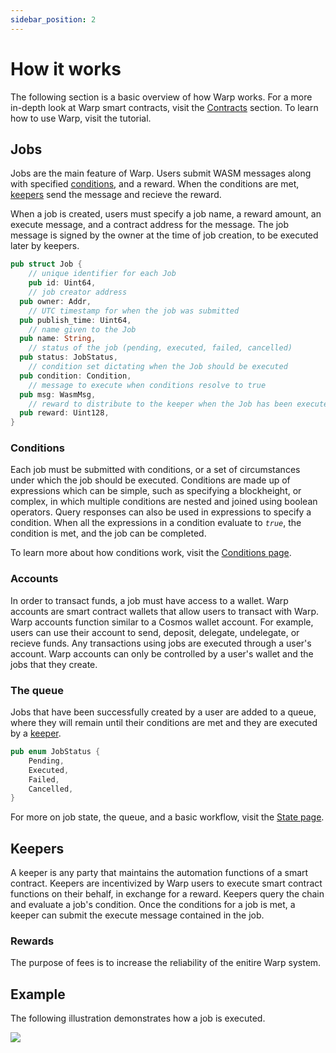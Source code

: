 ```yaml
---
sidebar_position: 2
---
```


# How it works

The following section is a basic overview of how Warp works. For a more in-depth look at Warp smart contracts, visit the [Contracts](./contracts/README.mdx) section. To learn how to use Warp, visit the tutorial. 

## Jobs

Jobs are the main feature of Warp. Users submit WASM messages along with specified [conditions](#conditions), and a reward. When the conditions are met, [keepers](#keepers) send the message and recieve the reward. 

When a job is created, users must specify a job name, a reward amount, an execute message, and a contract address for the message. The job message is signed by the owner at the time of job creation, to be executed later by keepers. 

```rust
pub struct Job {
	// unique identifier for each Job
	pub id: Uint64,
	// job creator address
  pub owner: Addr,
	// UTC timestamp for when the job was submitted
  pub publish_time: Uint64,
	// name given to the Job
  pub name: String,
	// status of the job (pending, executed, failed, cancelled)
  pub status: JobStatus,
	// condition set dictating when the Job should be executed
  pub condition: Condition,
	// message to execute when conditions resolve to true
  pub msg: WasmMsg,
	// reward to distribute to the keeper when the Job has been executed
  pub reward: Uint128,
}
```

### Conditions

Each job must be submitted with conditions, or a set of circumstances under which the job should be executed. Conditions are made up of expressions which can be simple, such as specifying a blockheight, or complex, in which multiple conditions are nested and joined using boolean operators. Query responses can also be used in expressions to specify a condition. When all the expressions  in a condition evaluate to _`true`_, the condition is met, and the job can be completed. 

To learn more about how conditions work, visit the [Conditions page](./condition.mdx).

### Accounts

In order to transact funds, a job must have access to a wallet. Warp accounts are smart contract wallets that allow users to transact with Warp. Warp accounts function similar to a Cosmos wallet account. For example, users can use their account to send, deposit, delegate, undelegate, or recieve funds. Any transactions using jobs are executed through a user's account. Warp accounts can only be controlled by a user's wallet and the jobs that they create. 

### The queue

Jobs that have been successfully created by a user are added to a queue, where they will remain until their conditions are met and they are executed by a [keeper](#keepers). 

```rust
pub enum JobStatus {
    Pending,
    Executed,
    Failed,
    Cancelled,
}
```

For more on job state, the queue, and a basic workflow, visit the [State page](./contracts/state.mdx).

## Keepers

A keeper is any party that maintains the automation functions of a smart contract. Keepers are incentivized by Warp users to execute smart contract functions on their behalf, in exchange for a reward. Keepers query the chain and evaluate a job's condition. Once the conditions for a job is met, a keeper can submit the execute message contained in the job. 

### Rewards 

The purpose of fees is to increase the reliability of the enitire Warp system. 

## Example

The following illustration demonstrates how a job is executed. 

![](/img/warp/job.png)
